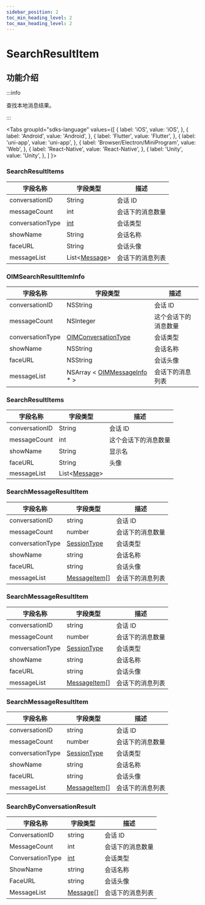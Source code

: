 ```yaml
---
sidebar_position: 2
toc_min_heading_level: 2
toc_max_heading_level: 2
---
```


# SearchResultItem

## 功能介绍

:::info

查找本地消息结果。

:::

<Tabs
groupId="sdks-language"
values={[
{ label: 'iOS', value: 'iOS', },
{ label: 'Android', value: 'Android', },
{ label: 'Flutter', value: 'Flutter', },
{ label: 'uni-app', value: 'uni-app', },
{ label: 'Browser/Electron/MiniProgram', value: 'Web', },
{ label: 'React-Native', value: 'React-Native', },
{ label: 'Unity', value: 'Unity', },
]
}>

<TabItem value="Flutter">

### SearchResultItems

| 字段名称         | 字段类型                                                 | 描述                                                             |
| ---------------- | -------------------------------------------------------- | ---------------------------------------------------------------- |
| conversationID   | String                                                   | 会话 ID                                                          |
| messageCount     | int                                                      | 会话下的消息数量                                             |
| conversationType | [int](docs/sdks/enum/conversationType.mdx)                                                      | 会话类型  |
| showName         | String                                                   | 会话名称                                                           |
| faceURL          | String                                                   | 会话头像                                                             |
| messageList      | List<[Message](docs/sdks/class/message/messageInfo.mdx)> |  会话下的消息列表                                                                |

</TabItem>

<TabItem value="iOS">

### OIMSearchResultItemInfo

| 字段名称         | 字段类型                                                                 | 描述                 |
| ---------------- | ------------------------------------------------------------------------ | -------------------- |
| conversationID   | NSString                                                                 | 会话 ID              |
| messageCount     | NSInteger                                                                | 这个会话下的消息数量 |
| conversationType | [OIMConversationType](docs/sdks/enum/conversationType.mdx)               | 会话类型                     |
| showName         | NSString                                                                 | 会话名称                     |
| faceURL          | NSString                                                                 |  会话头像                    |
| messageList      | NSArray < [OIMMessageInfo](docs/sdks/class/message/messageInfo.mdx) \* > | 会话下的消息列表                     |

</TabItem>

<TabItem value="Android">

### SearchResultItems

| 字段名称         | 字段类型                                                 | 描述                                                             |
| ---------------- | -------------------------------------------------------- | ---------------------------------------------------------------- |
| conversationID   | String                                                   | 会话 ID                                                          |
| messageCount     | int                                                      | 这个会话下的消息数量                                             |
| showName         | String                                                   | 显示名                                                           |
| faceURL          | String                                                   | 头像                                                             |
| messageList      | List<[Message](docs/sdks/class/message/messageInfo.mdx)> |

</TabItem>

<TabItem value="Web">

### SearchMessageResultItem

| 字段名称         | 字段类型                                                 | 描述             |
| ---------------- | -------------------------------------------------------- | ---------------- |
| conversationID   | string                                                   | 会话 ID          |
| messageCount     | number                                                   | 会话下的消息数量 |
| conversationType | [SessionType](docs/sdks/enum/conversationType.mdx)       | 会话类型         |
| showName         | string                                                   | 会话名称         |
| faceURL          | string                                                   | 会话头像         |
| messageList      | [MessageItem](docs/sdks/class/message/messageInfo.mdx)[] | 会话下的消息列表 |

</TabItem>

<TabItem value="uni-app">

### SearchMessageResultItem

| 字段名称         | 字段类型                                                 | 描述             |
| ---------------- | -------------------------------------------------------- | ---------------- |
| conversationID   | string                                                   | 会话 ID          |
| messageCount     | number                                                   | 会话下的消息数量 |
| conversationType | [SessionType](docs/sdks/enum/conversationType.mdx)       | 会话类型         |
| showName         | string                                                   | 会话名称         |
| faceURL          | string                                                   | 会话头像         |
| messageList      | [MessageItem](docs/sdks/class/message/messageInfo.mdx)[] | 会话下的消息列表 |

</TabItem>

<TabItem value="React-Native">

### SearchMessageResultItem

| 字段名称         | 字段类型                                                 | 描述             |
| ---------------- | -------------------------------------------------------- | ---------------- |
| conversationID   | string                                                   | 会话 ID          |
| messageCount     | number                                                   | 会话下的消息数量 |
| conversationType | [SessionType](docs/sdks/enum/conversationType.mdx)       | 会话类型         |
| showName         | string                                                   | 会话名称         |
| faceURL          | string                                                   | 会话头像         |
| messageList      | [MessageItem](docs/sdks/class/message/messageInfo.mdx)[] | 会话下的消息列表 |

</TabItem>

<TabItem value="Unity">

### SearchByConversationResult

| 字段名称         | 字段类型                                                 | 描述                                                             |
| ---------------- | -------------------------------------------------------- | ---------------------------------------------------------------- |
| ConversationID   | string                                                   | 会话 ID                                                          |
| MessageCount     | int                                                      | 会话下的消息数量                                             |
| ConversationType | [int](docs/sdks/enum/conversationType.mdx)                                                      | 会话类型  |
| ShowName         | string                                                   | 会话名称                                                           |
| FaceURL          | string                                                   | 会话头像                                                             |
| MessageList      | [Message](docs/sdks/class/message/messageInfo.mdx)[] |  会话下的消息列表                                                                |

</TabItem>
</Tabs>
